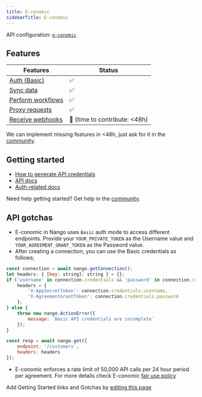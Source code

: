 ```yaml
---
title: E-conomic
sidebarTitle: E-conomic
---
```



<Overview />

API configuration: [`e-conomic`](https://nango.dev/providers.yaml)

## Features

| Features | Status |
| - | - |
| [Auth (Basic)](/guides/getting-started/authorize-an-api-from-your-app) | ✅ |
| [Sync data](/guides/getting-started/read-from-an-api) | ✅ |
| [Perform workflows](/guides/getting-started/write-to-an-api) | ✅ |
| [Proxy requests](/guides/proxy-requests-to-an-api) | ✅ |
| [Receive webhooks](/guides/receive-webhooks-from-an-api) | 🚫 (time to contribute: &lt;48h) |

<Tip>We can implement missing features in &lt;48h, just ask for it in the [community](https://nango.dev/slack).</Tip>

## Getting started

-   [How to generate API credentials](https://www.e-conomic.com/developer/connect)
-   [API docs](https://www.e-conomic.com/developer/documentation)
-   [Auth-related docs](https://apis.e-conomic.com/#Accounts..section/Authentication)

<Tip>Need help getting started? Get help in the [community](https://nango.dev/slack).</Tip>


## API gotchas
- E-conomic in Nango uses `Basic` auth mode to access different endpoints. Provide your `YOUR_PRIVATE_TOKEN` as the Username value and `YOUR_AGREEMENT_GRANT_TOKEN` as the Password value.
- After creating a connection, you can use the Basic credentials as follows;
```js
const connection = await nango.getConnection();
let headers: { [key: string]: string } = {};
if ('username' in connection.credentials && 'password' in connection.credentials) {
    headers = {
        'X-AppSecretToken': connection.credentials.username,
        'X-AgreementGrantToken': connection.credentials.password
    };
} else {
    throw new nango.ActionError({
        message: `Basic API credentials are incomplete`
    });
}

const resp = await nango.get({
    endpoint: '/customers',
    headers: headers
});

```
- E-conomic enforces a rate limit of 50,000 API calls per 24 hour period per agreement. For more details check E-conomic [fair use policy](https://www.e-conomic.com/developer/fair-use-policy)

<Note>Add Getting Started links and Gotchas by [editing this page](https://github.com/nangohq/nango/tree/master/docs-v2/integrations/all/e-conomic.mdx)</Note>
